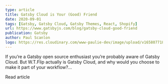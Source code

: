 ```yaml
---
type: article
title: Gatsby Cloud is Your (Good) Friend
date: 2020-09-01
tags: [Gatsby, Gatsby Cloud, Gatsby Themes, React, Shopify]
url: https://www.gatsbyjs.com/blog/gatsby-cloud-good-friend
publication: Gatsby
author: Paul Scanlon
logo: https://res.cloudinary.com/www-paulie-dev/image/upload/v1658077182/paulie.dev/Logos/gatsby-logo_dgbkjm.png
---
```


If you’re a Gatsby open source enthusiast you’re probably aware of Gatsby Cloud. But W.T.Flip actually is Gatsby Cloud,
and why would you choose to make it part of your workflow?...

<Cta href='https://www.gatsbyjs.com/blog/gatsby-cloud-good-friend'>
  Read article
</Cta>
